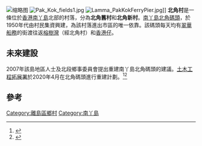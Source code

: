 {{otheruses|subject=香港南丫島北部的北角村|other=香港島北角的北角邨|北角邨}}
[[File:Pak_Kok,_Lamma_Island.jpg|缩略图]]
[[File:Pak_Kok_fields1.jpg|thumb]]
[[File:Lamma_PakKokFerryPier.jpg|thumb]]]]
'''北角村'''是一條位於[[香港|香港]][[南丫島|南丫島]]北部的村落，分為'''北角舊村'''和'''北角新村'''。[[南丫島北角碼頭|南丫島北角碼頭]]，於1950年代由村民集資興建，為該村落進出市區的唯一依靠。該碼頭每天均有[[翠華船務|翠華船務]]的街渡往返[[榕樹灣|榕樹灣]]（經北角村）和[[香港仔|香港仔]]。

== 未來建設 ==
2007年該島地區人士及北段鄉事委員會提出重建南丫島北角碼頭的建議。[[土木工程拓展署|土木工程拓展署]]於2020年4月在北角碼頭進行重建計劃。<ref>{{Cite web |url=http://www.info.gov.hk/gia/general/201201/11/P201201110236.htm |title=立法會八題：重建北角村渡輪碼頭 |accessdate=2012-10-04 |archive-date=2016-02-20 |archive-url=https://web.archive.org/web/20160220222002/http://www.info.gov.hk/gia/general/201201/11/P201201110236.htm |dead-url=no }}</ref><ref>{{Cite web|title=主要工程 - 重建南丫島北角碼頭|url=https://www.cedd.gov.hk/tc/our-projects/major-projects/index-id-96.html|access-date=2021-06-01|work=www.cedd.gov.hk|archive-date=2021-06-02|archive-url=https://web.archive.org/web/20210602214510/https://www.cedd.gov.hk/tc/our-projects/major-projects/index-id-96.html}}</ref>

== 參考 ==
{{reflist}}

{{HK-geo-stub}}

[[Category:離島區鄉村|Category:離島區鄉村]]
[[Category:南丫島|Category:南丫島]]